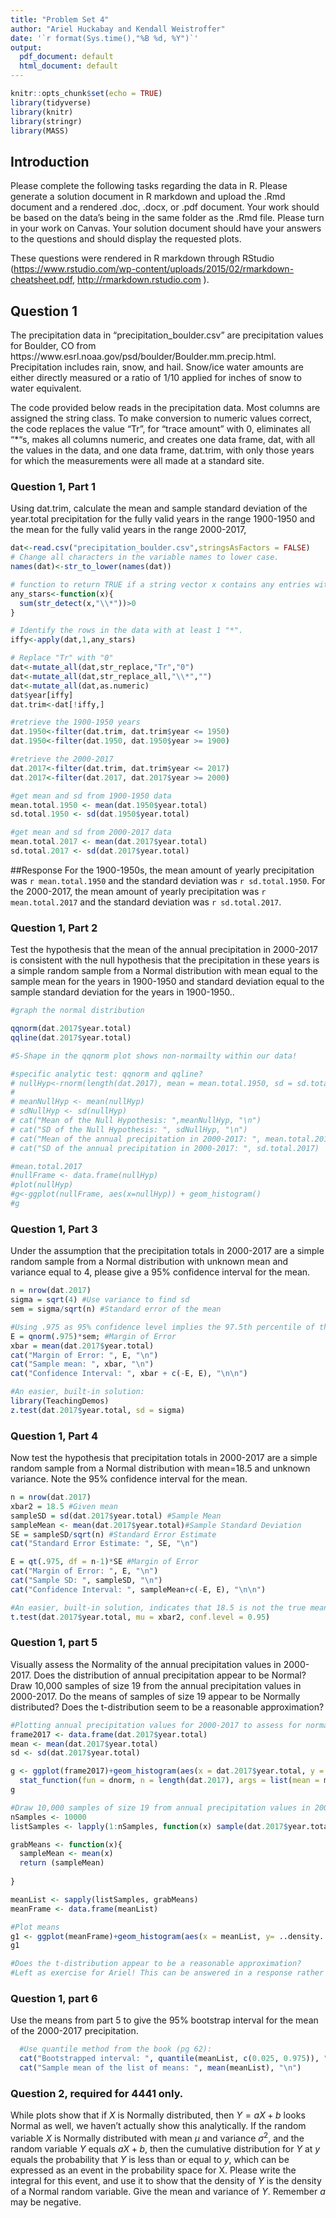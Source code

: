 ```yaml
---
title: "Problem Set 4"
author: "Ariel Huckabay and Kendall Weistroffer"
date: '`r format(Sys.time(),"%B %d, %Y")`'
output:
  pdf_document: default
  html_document: default
---
```


```r
knitr::opts_chunk$set(echo = TRUE)
library(tidyverse)
library(knitr)
library(stringr)
library(MASS)
```

## Introduction

Please complete the following tasks regarding the data in R. Please generate a solution document in R markdown and upload the .Rmd document and a rendered  .doc, .docx, or .pdf document.  Your work should be based  on the data's being in the same folder as the .Rmd file. Please turn in your work on Canvas. Your solution document should have your answers to the questions and should display the requested plots.

These questions were rendered in R markdown through RStudio (<https://www.rstudio.com/wp-content/uploads/2015/02/rmarkdown-cheatsheet.pdf>, <http://rmarkdown.rstudio.com> ).


## Question 1

The precipitation data in "precipitation_boulder.csv" are precipitation values for Boulder, CO from https://www.esrl.noaa.gov/psd/boulder/Boulder.mm.precip.html. Precipitation includes rain, snow, and hail. Snow/ice water amounts are either directly measured or a ratio of 1/10 applied for inches of snow to water equivalent. 

The code provided below reads in the precipitation data. Most columns are assigned the string class. To make conversion to numeric values correct, the code replaces the value "Tr", for "trace amount" with 0, eliminates all "*"s, makes all columns numeric, and creates one data frame, dat, with all the values in the data, and one data frame, dat.trim, with only those years for which the measurements were all made at a standard site. 

### Question 1, Part 1

Using dat.trim, calculate the mean and sample standard deviation of the year.total precipitation for the fully valid years in the range 1900-1950 and the mean for the fully valid years in the range 2000-2017,

```r
dat<-read.csv("precipitation_boulder.csv",stringsAsFactors = FALSE)
# Change all characters in the variable names to lower case.
names(dat)<-str_to_lower(names(dat))

# function to return TRUE if a string vector x contains any entries with an "*".
any_stars<-function(x){
  sum(str_detect(x,"\\*"))>0
}

# Identify the rows in the data with at least 1 "*".
iffy<-apply(dat,1,any_stars)

# Replace "Tr" with "0"
dat<-mutate_all(dat,str_replace,"Tr","0")
dat<-mutate_all(dat,str_replace_all,"\\*","")
dat<-mutate_all(dat,as.numeric)
dat$year[iffy]
dat.trim<-dat[!iffy,]

#retrieve the 1900-1950 years
dat.1950<-filter(dat.trim, dat.trim$year <= 1950)
dat.1950<-filter(dat.1950, dat.1950$year >= 1900)

#retrieve the 2000-2017
dat.2017<-filter(dat.trim, dat.trim$year <= 2017)
dat.2017<-filter(dat.2017, dat.2017$year >= 2000)

#get mean and sd from 1900-1950 data
mean.total.1950 <- mean(dat.1950$year.total)
sd.total.1950 <- sd(dat.1950$year.total)

#get mean and sd from 2000-2017 data
mean.total.2017 <- mean(dat.2017$year.total)
sd.total.2017 <- sd(dat.2017$year.total)
```

##Response
For the 1900-1950s, the mean amount of yearly precipitation was `r mean.total.1950` and the standard deviation was `r sd.total.1950`. For the 2000-2017, the mean amount of yearly precipitation was `r mean.total.2017` and the standard deviation was `r sd.total.2017`. 

### Question 1, Part 2

Test the hypothesis that the mean of the annual precipitation in 2000-2017 is consistent with the null hypothesis that the precipitation in these years is a simple random sample from a Normal distribution with mean equal to the sample mean for the years in 1900-1950 and standard deviation equal to the sample standard deviation for the years in 1900-1950..

```r
#graph the normal distribution 

qqnorm(dat.2017$year.total)
qqline(dat.2017$year.total)

#S-Shape in the qqnorm plot shows non-normailty within our data!

#specific analytic test: qqnorm and qqline?
# nullHyp<-rnorm(length(dat.2017), mean = mean.total.1950, sd = sd.total.1950)
# 
# meanNullHyp <- mean(nullHyp)
# sdNullHyp <- sd(nullHyp)
# cat("Mean of the Null Hypothesis: ",meanNullHyp, "\n")
# cat("SD of the Null Hypothesis: ", sdNullHyp, "\n")
# cat("Mean of the annual precipitation in 2000-2017: ", mean.total.2017, "\n")
# cat("SD of the annual precipitation in 2000-2017: ", sd.total.2017)

#mean.total.2017
#nullFrame <- data.frame(nullHyp)
#plot(nullHyp)
#g<-ggplot(nullFrame, aes(x=nullHyp)) + geom_histogram()
#g


```

### Question 1, Part 3

Under the assumption that the precipitation totals in 2000-2017 are a simple random sample from a Normal distribution with unknown mean and variance equal to 4, please give a 95% confidence interval for the mean.

```r

n = nrow(dat.2017)
sigma = sqrt(4) #Use variance to find sd
sem = sigma/sqrt(n) #Standard error of the mean

#Using .975 as 95% confidence level implies the 97.5th percentile of the normal dist. at the upper tail
E = qnorm(.975)*sem; #Margin of Error
xbar = mean(dat.2017$year.total)
cat("Margin of Error: ", E, "\n")
cat("Sample mean: ", xbar, "\n")
cat("Confidence Interval: ", xbar + c(-E, E), "\n\n")

#An easier, built-in solution:
library(TeachingDemos)
z.test(dat.2017$year.total, sd = sigma)
```

### Question 1, Part 4

Now test the hypothesis that precipitation totals in 2000-2017 are a simple random sample from a Normal distribution with mean=18.5 and unknown variance. Note the 95% confidence interval for the mean.

```r

n = nrow(dat.2017)
xbar2 = 18.5 #Given mean
sampleSD = sd(dat.2017$year.total) #Sample Mean
sampleMean <- mean(dat.2017$year.total)#Sample Standard Deviation
SE = sampleSD/sqrt(n) #Standard Error Estimate
cat("Standard Error Estimate: ", SE, "\n")

E = qt(.975, df = n-1)*SE #Margin of Error
cat("Margin of Error: ", E, "\n")
cat("Sample SD: ", sampleSD, "\n")
cat("Confidence Interval: ", sampleMean+c(-E, E), "\n\n")

#An easier, built-in solution, indicates that 18.5 is not the true mean:
t.test(dat.2017$year.total, mu = xbar2, conf.level = 0.95)

```
### Question 1, part 5

Visually assess the Normality of the annual precipitation values in 2000-2017. Does the distribution of annual precipitation appear to be Normal? 
Draw 10,000 samples of size 19 from the annual precipitation values in 2000-2017. Do the means of samples of size 19 appear to be Normally distributed?
Does the t-distribution seem to be a reasonable approximation?


```r
#Plotting annual precipitation values for 2000-2017 to assess for normality:
frame2017 <- data.frame(dat.2017$year.total)
mean <- mean(dat.2017$year.total)
sd <- sd(dat.2017$year.total)

g <- ggplot(frame2017)+geom_histogram(aes(x = dat.2017$year.total, y = ..density..))+
  stat_function(fun = dnorm, n = length(dat.2017), args = list(mean = mean, sd = sd), color = "red")
g

#Draw 10,000 samples of size 19 from annual precipitation values in 2000-2017
nSamples <- 10000
listSamples <- lapply(1:nSamples, function(x) sample(dat.2017$year.total, size = 18, replace = TRUE))

grabMeans <- function(x){
  sampleMean <- mean(x)
  return (sampleMean)
  
}

meanList <- sapply(listSamples, grabMeans)
meanFrame <- data.frame(meanList)

#Plot means
g1 <- ggplot(meanFrame)+geom_histogram(aes(x = meanList, y= ..density..))+stat_function(fun = dnorm, n = length(meanList), args = list(mean = mean(meanList), sd = sd(meanList)), color = "red")
g1

#Does the t-distribution appear to be a reasonable approximation?
#Left as exercise for Ariel! This can be answered in a response rather than an R-based answer

```

### Question 1, part 6

Use the means from part 5 to give the 95% bootstrap interval for the mean of the 2000-2017 precipitation.

```r

  #Use quantile method from the book (pg 62):
  cat("Bootstrapped interval: ", quantile(meanList, c(0.025, 0.975)), "\n")
  cat("Sample mean of the list of means: ", mean(meanList), "\n")
```

### Question 2, required for 4441 only.

While plots show that if $X$ is Normally distributed, then $Y=aX+b$ looks Normal as well, we haven't actually show this analytically. If the random variable $X$ is Normally distributed with mean $\mu$ and variance $\sigma^2$, and the random variable $Y$ equals $aX+b$, then the cumulative distribution for $Y$ at $y$ equals the probability that $Y$ is less than or equal to $y$, which can be expressed as an event in the probability space for X. Please write the integral for this event, and use it to show that the density of $Y$ is the density of a Normal random variable. Give the mean and variance of $Y$. Remember $a$ may be negative.






